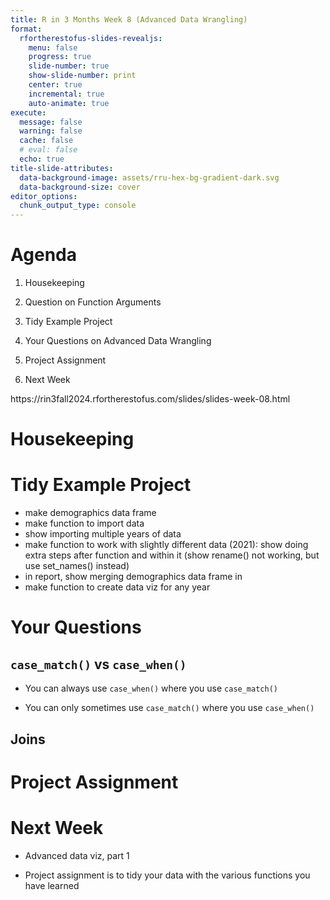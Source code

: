 ```yaml
---
title: R in 3 Months Week 8 (Advanced Data Wrangling)
format:
  rfortherestofus-slides-revealjs:
    menu: false
    progress: true
    slide-number: true
    show-slide-number: print
    center: true
    incremental: true
    auto-animate: true
execute: 
  message: false
  warning: false
  cache: false
  # eval: false
  echo: true
title-slide-attributes:
  data-background-image: assets/rru-hex-bg-gradient-dark.svg
  data-background-size: cover
editor_options: 
  chunk_output_type: console
---
```


# Agenda

1. Housekeeping

1. Question on Function Arguments

1. Tidy Example Project

1. Your Questions on Advanced Data Wrangling

1. Project Assignment

1. Next Week

::: {.notes}
https://rin3fall2024.rfortherestofus.com/slides/slides-week-08.html
:::

# Housekeeping {.inverse}



# Tidy Example Project

::: {.notes}
- make demographics data frame
- make function to import data
- show importing multiple years of data
- make function to work with slightly different data (2021): show doing extra steps after function and within it (show rename() not working, but use set_names() instead)
- in report, show merging demographics data frame in
- make function to create data viz for any year
:::

<!-- # A Few of Our Favorite Functions -->

<!-- - You've created a function in the context of data cleaning, but functions can be for anything -->

<!-- - You'll learn later how to make a custom ggplot theme that is a function -->

<!-- ::: {.notes} -->
<!-- https://book.rfortherestofus.com/packages.html -->
<!-- ::: -->

# Your Questions

## `case_match()` vs `case_when()`

- You can always use `case_when()` where you use `case_match()`

- You can only sometimes use `case_match()` where you use `case_when()`

## Joins

# Project Assignment



# Next Week

- Advanced data viz, part 1

- Project assignment is to tidy your data with the various functions you have learned
